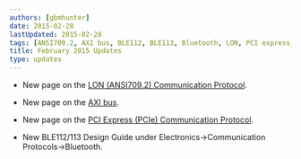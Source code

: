 ```yaml
---
authors: [gbmhunter]
date: 2015-02-28
lastUpdated: 2015-02-28
tags: [ANSI709.2, AXI bus, BLE112, BLE113, Bluetooth, LON, PCI express, PCIe]
title: February 2015 Updates
type: updates
---
```


* New page on the [LON (ANSI709.2) Communication Protocol](/electronics/communication-protocols/lon-ansi709-2-communication-protocol).

* New page on the [AXI bus](/electronics/communication-protocols/axi-bus).

* New page on the [PCI Express (PCIe) Communication Protocol](/electronics/communication-protocols/pci-express-pcie).

* New BLE112/113 Design Guide under Electronics->Communication Protocols->Bluetooth.
